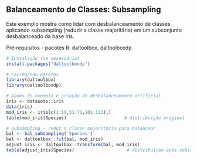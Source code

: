 ## Balanceamento de Classes: Subsampling

Este exemplo mostra como lidar com desbalanceamento de classes aplicando subsampling (reduzir a classe majoritária) em um subconjunto desbalanceado da base Iris.

Pré‑requisitos
- pacotes R: daltoolbox, daltoolboxdp

```r
# Instalação (se necessário)
install.packages("daltoolboxdp")
```

```r
# Carregando pacotes
library(daltoolbox)
library(daltoolboxdp)
```

```r
# Dados de exemplo e criação de desbalanceamento artificial
iris <- datasets::iris
data(iris)
mod_iris <- iris[c(1:50,51:71,101:111),]
table(mod_iris$Species)                      # distribuição original
```

```r
# Subsampling — reduz a classe majoritária para balancear
bal <- bal_subsampling('Species')
bal <- daltoolbox::fit(bal, mod_iris)
adjust_iris <- daltoolbox::transform(bal, mod_iris)
table(adjust_iris$Species)                    # distribuição após subsampling
```

